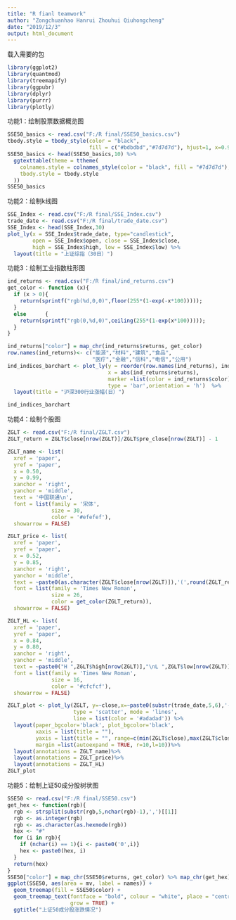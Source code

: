 ```yaml
---
title: "R fianl teamwork"
author: "Zongchuanhao Hanrui Zhouhui Qiuhongcheng"
date: "2019/12/3"
output: html_document
---
```


载入需要的包 
```r
library(ggplot2)
library(quantmod)
library(treemapify)
library(ggpubr)
library(dplyr)
library(purrr)
library(plotly)

```

功能1：绘制股票数据概览图
```r
SSE50_basics <- read.csv("F:/R final/SSE50_basics.csv")
tbody.style = tbody_style(color = "black",
                          fill = c("#bdbdbd","#7d7d7d"), hjust=1, x=0.9)
SSE50_basics <- head(SSE50_basics,10) %>%
  ggtexttable(theme = ttheme(
    colnames.style = colnames_style(color = "black", fill = "#7d7d7d"),
    tbody.style = tbody.style
  ))
SSE50_basics
```

功能2：绘制k线图
```r
SSE_Index <- read.csv("F:/R final/SSE_Index.csv")
trade_date <- read.csv("F:/R final/trade_date.csv")
SSE_Index <- head(SSE_Index,30)
plot_ly(x = SSE_Index$trade_date, type="candlestick",
        open = SSE_Index$open, close = SSE_Index$close,
        high = SSE_Index$high, low = SSE_Index$low) %>%
  layout(title = "上证综指（30日）")
```

功能3：绘制工业指数柱形图
```r
ind_returns <- read.csv("F:/R final/ind_returns.csv")
get_color <- function (x){
  if (x > 0){
    return(sprintf("rgb(%d,0,0)",floor(255*(1-exp(-x*100)))));
  }
  else      {
    return(sprintf("rgb(0,%d,0)",ceiling(255*(1-exp(x*100)))));
  }
}

ind_returns["color"] = map_chr(ind_returns$returns, get_color)
row.names(ind_returns)<- c("能源","材料","建筑","食品",
                           "医疗","金融","信科","电信","公用")
ind_indices_barchart <- plot_ly(y = reorder(row.names(ind_returns), ind_returns$returns), 
                                x = abs(ind_returns$returns),
                                marker =list(color = ind_returns$color),
                                type = 'bar',orientation = 'h')  %>%
  layout(title = "沪深300行业涨幅(日）")

ind_indices_barchart
```

功能4：绘制个股图
```r
ZGLT <- read.csv("F:/R final/ZGLT.csv")
ZGLT_return = ZGLT$close[nrow(ZGLT)]/ZGLT$pre_close[nrow(ZGLT)] - 1 

ZGLT_name <- list(
  xref = 'paper',
  yref = 'paper',
  x = 0.50,
  y = 0.99,
  xanchor = 'right',
  yanchor = 'middle',
  text = '中国联通\n',
  font = list(family = '宋体',
              size = 30,
              color = '#efefef'),
  showarrow = FALSE)

ZGLT_price <- list(
  xref = 'paper',
  yref = 'paper',
  x = 0.52,
  y = 0.85,
  xanchor = 'right',
  yanchor = 'middle',
  text = ~paste0(as.character(ZGLT$close[nrow(ZGLT)]),'(',round(ZGLT_return*100,2),'%',')'), 
  font = list(family = 'Times New Roman',
              size = 26,
              color = get_color(ZGLT_return)),
  showarrow = FALSE)

ZGLT_HL <- list(  
  xref = 'paper',
  yref = 'paper',
  x = 0.84,
  y = 0.80,
  xanchor = 'right',
  yanchor = 'middle',
  text = ~paste0("H ",ZGLT$high[nrow(ZGLT)],"\nL ",ZGLT$low[nrow(ZGLT)]),
  font = list(family = 'Times New Roman',
              size = 16,
              color = '#cfcfcf'),
  showarrow = FALSE)

ZGLT_plot <- plot_ly(ZGLT, y=~close,x=~paste0(substr(trade_date,5,6),'-',substr(trade_date,7,8)),
                     type = 'scatter', mode = 'lines',
                     line = list(color = '#adadad')) %>%
  layout(paper_bgcolor='black', plot_bgcolor='black',
         xaxis = list(title = ""),
         yaxis = list(title = "", range=c(min(ZGLT$close),max(ZGLT$close)*1.5 - 0.5*min(ZGLT$close))),
         margin =list(autoexpand = TRUE, r=10,l=10))%>%
  layout(annotations = ZGLT_name)%>%
  layout(annotations = ZGLT_price)%>%
  layout(annotations = ZGLT_HL)
ZGLT_plot

```

功能5：绘制上证50成分股树状图
```r
SSE50 <- read.csv("F:/R final/SSE50.csv")
get_hex <- function(rgb){
  rgb <- strsplit(substr(rgb,5,nchar(rgb)-1),',')[[1]]
  rgb <- as.integer(rgb)
  rgb <- as.character(as.hexmode(rgb))
  hex <- "#"
  for (i in rgb){
    if (nchar(i) == 1){i <- paste0('0',i)} 
    hex <- paste0(hex, i)
  }
  return(hex)
}
SSE50["color"] = map_chr(SSE50$returns, get_color) %>% map_chr(get_hex)
ggplot(SSE50, aes(area = mv, label = names)) +
  geom_treemap(fill = SSE50$color) +
  geom_treemap_text(fontface = "bold", colour = "white", place = "centre",
                    grow = TRUE) + 
  ggtitle("上证50成分股涨跌情况")
```

